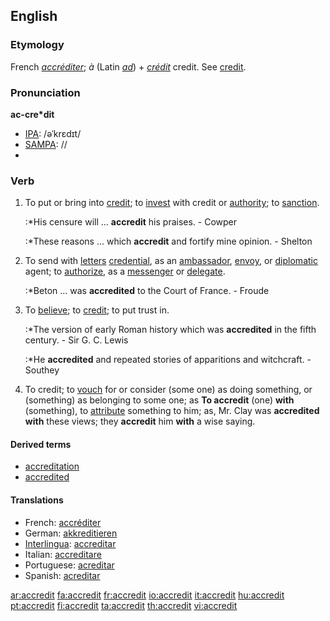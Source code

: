 ==English==

===Etymology===
French ''[[accréditer]]''; ''à'' (Latin ''[[ad]]'') + ''[[crédit]]'' credit. See [[credit]].

===Pronunciation===
'''ac-cre*dit'''
*[[IPA]]: /əˈkrɛdɪt/
*[[SAMPA]]: //
*{{audio|en-us-accredit.ogg|Audio (US)}}

===Verb===
{{en-verb}}

# {{transitive}} To put or bring into [[credit]]; to [[invest]] with credit or [[authority]]; to [[sanction]].
#:*His censure will ... '''accredit''' his praises. - Cowper
#:*These reasons ... which '''accredit''' and fortify mine opinion. - Shelton
# {{transitive}} To send with [[letter]]s [[credential]], as an [[ambassador]], [[envoy]], or [[diplomatic]] agent; to [[authorize]], as a [[messenger]] or [[delegate]].
#:*Beton ... was '''accredited''' to the Court of France. - Froude
# {{transitive}} To [[believe]]; to [[credit]]; to put trust in.
#:*The version of early Roman history which was '''accredited''' in the fifth century. - Sir G. C. Lewis
#:*He '''accredited''' and repeated stories of apparitions and witchcraft. - Southey
# {{transitive}} To credit; to [[vouch]] for or consider (some one) as doing something, or (something) as belonging to some one; as '''To accredit''' (one) '''with''' (something), to [[attribute]] something to him; as, Mr. Clay was '''accredited with''' these views; they '''accredit''' him '''with''' a wise saying.

====Derived terms====
* [[accreditation]]
* [[accredited]]

====Translations====
*French: [[accréditer]]
*German: [[akkreditieren]]
*[[Interlingua]]: [[accreditar]]
*Italian: [[accreditare]]
*Portuguese: [[acreditar]]
*Spanish: [[acreditar]]

[[ar:accredit]]
[[fa:accredit]]
[[fr:accredit]]
[[io:accredit]]
[[it:accredit]]
[[hu:accredit]]
[[pt:accredit]]
[[fi:accredit]]
[[ta:accredit]]
[[th:accredit]]
[[vi:accredit]]